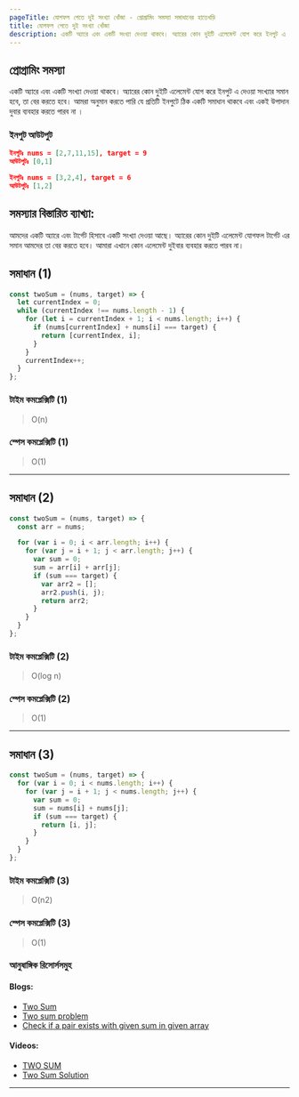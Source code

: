 ```yaml
---
pageTitle: যোগফল পেতে দুই সংখ্যা খোঁজা - প্রোগ্রামিং সমস্যা সমাধানের হাতেখড়ি
title: যোগফল পেতে দুই সংখ্যা খোঁজা
description: একটি অ্যারে এবং একটি সংখ্যা দেওয়া থাকবে। অ্যারের কোন দুইটি এলেমেন্ট যোগ করে ইনপুট এ দেওয়া সংখ্যার সমান হবে, তা বের করতে হবে। আমরা অনুমান করতে পারি যে প্রতিটি ইনপুটে ঠিক একটি সমাধান থাকবে এবং একই উপাদান দুবার ব্যবহার করতে পারব না ।
---
```

## প্রোগ্রামিং সমস্যা

একটি অ্যারে এবং একটি সংখ্যা দেওয়া থাকবে। অ্যারের কোন দুইটি এলেমেন্ট যোগ করে ইনপুট এ দেওয়া সংখ্যার সমান হবে, তা বের করতে হবে।
আমরা অনুমান করতে পারি যে প্রতিটি ইনপুটে ঠিক একটি সমাধান থাকবে এবং একই উপাদান দুবার ব্যবহার করতে পারব না ।

### ইনপুট আউটপুট

```json
ইনপুটঃ nums = [2,7,11,15], target = 9
আউটপুটঃ [0,1]

ইনপুটঃ nums = [3,2,4], target = 6
আউটপুটঃ [1,2]

```

## সমস্যার বিস্তারিত ব্যাখ্যা:

আমদের একটি অ্যারে এবং টার্গেট হিসাবে একটি সংখ্যা দেওয়া আছে। অ্যারের কোন দুইটি এলেমেন্ট যোগফল টার্গেট এর সমান আমদের তা বের করতে হবে। আমারা এখানে কোন এলেমেন্ট দুইবার ব্যবহার করতে পারব না।

## সমাধান (1)

```js
const twoSum = (nums, target) => {
  let currentIndex = 0;
  while (currentIndex !== nums.length - 1) {
    for (let i = currentIndex + 1; i < nums.length; i++) {
      if (nums[currentIndex] + nums[i] === target) {
        return [currentIndex, i];
      }
    }
    currentIndex++;
  }
};
```

### টাইম কমপ্লেক্সিটি (1)

> O(n)

### স্পেস কমপ্লেক্সিটি (1)

> O(1)

---

## সমাধান (2)

```js
const twoSum = (nums, target) => {
  const arr = nums;

  for (var i = 0; i < arr.length; i++) {
    for (var j = i + 1; j < arr.length; j++) {
      var sum = 0;
      sum = arr[i] + arr[j];
      if (sum === target) {
        var arr2 = [];
        arr2.push(i, j);
        return arr2;
      }
    }
  }
};
```

### টাইম কমপ্লেক্সিটি (2)

> O(log n)

### স্পেস কমপ্লেক্সিটি (2)

> O(1)

---

## সমাধান (3)

```js
const twoSum = (nums, target) => {
  for (var i = 0; i < nums.length; i++) {
    for (var j = i + 1; j < nums.length; j++) {
      var sum = 0;
      sum = nums[i] + nums[j];
      if (sum === target) {
        return [i, j];
      }
    }
  }
};
```

### টাইম কমপ্লেক্সিটি (3)

> O(n2)

### স্পেস কমপ্লেক্সিটি (3)

> O(1)

### আনুষাঙ্গিক রিসোর্সসমুহ

#### Blogs:

- [Two Sum](https://leetcode.com/problems/two-sum/)
- [Two sum problem](https://coderbyte.com/algorithm/two-sum-problem)
- [Check if a pair exists with given sum in given array](https://www.geeksforgeeks.org/given-an-array-a-and-a-number-x-check-for-pair-in-a-with-sum-as-x/)

#### Videos:

- [TWO SUM ](https://www.youtube.com/watch?v=mq6ZQv_apmc)
- [Two Sum Solution](https://www.youtube.com/watch?v=_CoCO62fn_E)

---
